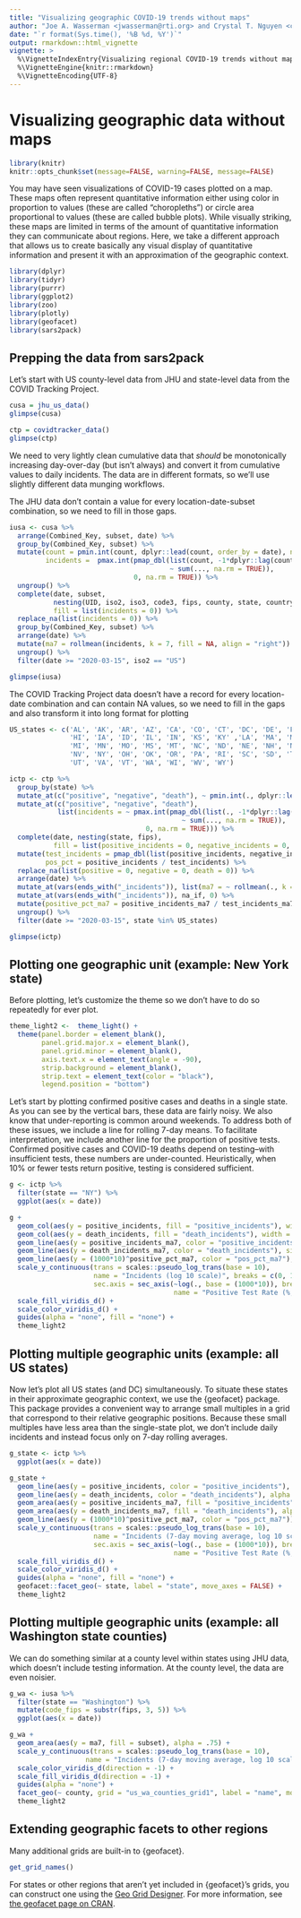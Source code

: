 ```yaml
---
title: "Visualizing geographic COVID-19 trends without maps"
author: "Joe A. Wasserman <jwasserman@rti.org> and Crystal T. Nguyen <ctnguyen@rti.org>"
date: "`r format(Sys.time(), '%B %d, %Y')`"
output: rmarkdown::html_vignette
vignette: >
  %\VignetteIndexEntry{Visualizing regional COVID-19 trends without maps}
  %\VignetteEngine{knitr::rmarkdown}
  %\VignetteEncoding{UTF-8}
---
```


# Visualizing geographic data without maps

```r
library(knitr)
knitr::opts_chunk$set(message=FALSE, warning=FALSE, message=FALSE)
```

You may have seen visualizations of COVID-19 cases plotted on a map. These maps often represent quantitative information either using color in proportion to values (these are called "choropleths") or circle area proportional to values (these are called bubble plots). While visually striking, these maps are limited in terms of the amount of quantitative information they can communicate about regions. Here, we take a different approach that allows us to create basically any visual display of quantitative information and present it with an approximation of the geographic context.

```r
library(dplyr)
library(tidyr)
library(purrr)
library(ggplot2)
library(zoo)
library(plotly)
library(geofacet)
library(sars2pack)
```

## Prepping the data from sars2pack
Let's start with US county-level data from JHU and state-level data from the COVID Tracking Project.
```r
cusa = jhu_us_data()
glimpse(cusa)
```


```r
ctp = covidtracker_data()
glimpse(ctp)
```

We need to very lightly clean cumulative data that *should* be monotonically increasing day-over-day (but isn't always) and convert it from cumulative values to daily incidents. The data are in different formats, so we'll use slightly different data munging workflows.

The JHU data don't contain a value for every location-date-subset combination, so we need to fill in those gaps.
```r
iusa <- cusa %>% 
  arrange(Combined_Key, subset, date) %>% 
  group_by(Combined_Key, subset) %>% 
  mutate(count = pmin.int(count, dplyr::lead(count, order_by = date), na.rm = TRUE),
         incidents =  pmax.int(pmap_dbl(list(count, -1*dplyr::lag(count, order_by = date)), 
                                        ~ sum(..., na.rm = TRUE)), 
                               0, na.rm = TRUE)) %>% 
  ungroup() %>% 
  complete(date, subset, 
           nesting(UID, iso2, iso3, code3, fips, county, state, country, Lat, Long, Combined_Key),
           fill = list(incidents = 0)) %>% 
  replace_na(list(incidents = 0)) %>% 
  group_by(Combined_Key, subset) %>% 
  arrange(date) %>% 
  mutate(ma7 = rollmean(incidents, k = 7, fill = NA, align = "right")) %>% 
  ungroup() %>% 
  filter(date >= "2020-03-15", iso2 == "US")

glimpse(iusa)
```

The COVID Tracking Project data doesn't have a record for every location-date combination and can contain NA values, so we need to fill in the gaps and also transform it into long format for plotting
```r
US_states <- c('AL', 'AK', 'AR', 'AZ', 'CA', 'CO', 'CT', 'DC', 'DE', 'FL', 'GA',
               'HI', 'IA', 'ID', 'IL', 'IN', 'KS', 'KY' ,'LA', 'MA', 'MD', 'ME',
               'MI', 'MN', 'MO', 'MS', 'MT', 'NC', 'ND', 'NE', 'NH', 'NJ', 'NM',
               'NV', 'NY', 'OH', 'OK', 'OR', 'PA', 'RI', 'SC', 'SD', 'TN', 'TX',
               'UT', 'VA', 'VT', 'WA', 'WI', 'WV', 'WY')

ictp <- ctp %>% 
  group_by(state) %>% 
  mutate_at(c("positive", "negative", "death"), ~ pmin.int(., dplyr::lead(., order_by = date), na.rm = TRUE)) %>% 
  mutate_at(c("positive", "negative", "death"),          
            list(incidents = ~ pmax.int(pmap_dbl(list(., -1*dplyr::lag(., order_by = date)), 
                                           ~ sum(..., na.rm = TRUE)), 
                                  0, na.rm = TRUE))) %>%
  complete(date, nesting(state, fips),
           fill = list(positive_incidents = 0, negative_incidents = 0, death_incidents = 0)) %>% 
  mutate(test_incidents = pmap_dbl(list(positive_incidents, negative_incidents), ~ sum(..., na.rm = TRUE)),
         pos_pct = positive_incidents / test_incidents) %>% 
  replace_na(list(positive = 0, negative = 0, death = 0)) %>%
  arrange(date) %>% 
  mutate_at(vars(ends_with("_incidents")), list(ma7 = ~ rollmean(., k = 7, fill = NA, align = "right"))) %>% 
  mutate_at(vars(ends_with("_incidents")), na_if, 0) %>% 
  mutate(positive_pct_ma7 = positive_incidents_ma7 / test_incidents_ma7) %>% 
  ungroup() %>% 
  filter(date >= "2020-03-15", state %in% US_states)

glimpse(ictp)
```

## Plotting one geographic unit (example: New York state)

Before plotting, let's customize the theme so we don't have to do so repeatedly for ever plot.
```r
theme_light2 <-  theme_light() +
  theme(panel.border = element_blank(),
        panel.grid.major.x = element_blank(),
        panel.grid.minor = element_blank(),
        axis.text.x = element_text(angle = -90),
        strip.background = element_blank(),
        strip.text = element_text(color = "black"),
        legend.position = "bottom")
```

Let's start by plotting confirmed positive cases and deaths in a single state. As you can see by the vertical bars, these data are fairly noisy. We also know that under-reporting is common around weekends. To address both of these issues, we include a line for rolling 7-day means. To facilitate interpretation, we include another line for the proportion of positive tests. Confirmed positive cases and COVID-19 deaths depend on testing--with insufficient tests, these numbers are under-counted. Heuristically, when 10% or fewer tests return positive, testing is considered sufficient.
```r
g <- ictp %>% 
  filter(state == "NY") %>% 
  ggplot(aes(x = date))

g + 
  geom_col(aes(y = positive_incidents, fill = "positive_incidents"), width = 1, alpha = .5) +
  geom_col(aes(y = death_incidents, fill = "death_incidents"), width = 1, alpha = .7) +
  geom_line(aes(y = positive_incidents_ma7, color = "positive_incidents"), size = 1.5) +
  geom_line(aes(y = death_incidents_ma7, color = "death_incidents"), size = 1.5) +
  geom_line(aes(y = (1000*10)^positive_pct_ma7, color = "pos_pct_ma7"), size = 1.5) +
  scale_y_continuous(trans = scales::pseudo_log_trans(base = 10),
                     name = "Incidents (log 10 scale)", breaks = c(0, 10, 100, 1000, 10000),
                     sec.axis = sec_axis(~log(., base = (1000*10)), breaks = seq(.1, .9, .2),
                                         name = "Positive Test Rate (%, 7-day moving average)")) +
  scale_fill_viridis_d() +
  scale_color_viridis_d() +
  guides(alpha = "none", fill = "none") +
  theme_light2
```

## Plotting multiple geographic units (example: all US states)

Now let's plot all US states (and DC) simultaneously. To situate these states in their approximate geographic context, we use the {geofacet} package. This package provides a convenient way to arrange small multiples in a grid that correspond to their relative geographic positions. Because these small multiples have less area than the single-state plot, we don't include daily incidents and instead focus only on 7-day rolling averages.
```r
g_state <- ictp %>% 
  ggplot(aes(x = date))

g_state + 
  geom_line(aes(y = positive_incidents, color = "positive_incidents"), alpha = 0) +
  geom_line(aes(y = death_incidents, color = "death_incidents"), alpha = 0) +
  geom_area(aes(y = positive_incidents_ma7, fill = "positive_incidents"), alpha = .75) +
  geom_area(aes(y = death_incidents_ma7, fill = "death_incidents"), alpha = .8) +
  geom_line(aes(y = (1000*10)^positive_pct_ma7, color = "pos_pct_ma7")) +
  scale_y_continuous(trans = scales::pseudo_log_trans(base = 10),
                     name = "Incidents (7-day moving average, log 10 scale)", breaks = c(0, 10, 100, 1000, 10000),
                     sec.axis = sec_axis(~log(., base = (1000*10)), breaks = seq(.1, .9, .2),
                                         name = "Positive Test Rate (%, 7-day moving average)")) +
  scale_fill_viridis_d() +
  scale_color_viridis_d() +
  guides(alpha = "none", fill = "none") +
  geofacet::facet_geo(~ state, label = "state", move_axes = FALSE) +
  theme_light2

```

## Plotting multiple geographic units (example: all Washington state counties)

We can do something similar at a county level within states using JHU data, which doesn't include testing information. At the county level, the data are even noisier.
```r
g_wa <- iusa %>% 
  filter(state == "Washington") %>% 
  mutate(code_fips = substr(fips, 3, 5)) %>% 
  ggplot(aes(x = date))

g_wa + 
  geom_area(aes(y = ma7, fill = subset), alpha = .75) +
  scale_y_continuous(trans = scales::pseudo_log_trans(base = 10),
                   name = "Incidents (7-day moving average, log 10 scale)", breaks = c(0, 10, 100, 1000)) +
  scale_color_viridis_d(direction = -1) +
  scale_fill_viridis_d(direction = -1) +
  guides(alpha = "none") +
  facet_geo(~ county, grid = "us_wa_counties_grid1", label = "name", move_axes = FALSE) +
  theme_light2
```

## Extending geographic facets to other regions

Many additional grids are built-in to {geofacet}.
```r
get_grid_names()
```

For states or other regions that aren't yet included in {geofacet}'s grids, you can construct one using the [Geo Grid Designer](https://hafen.github.io/grid-designer/). For more information, see [the geofacet page on CRAN](https://cran.r-project.org/package=geofacet).
